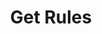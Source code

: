 ---
title: "Get Rules"
openapi: "GET /v0/platform/categorization/rules"
description: "Get all the categorization rules for the platform."
---
